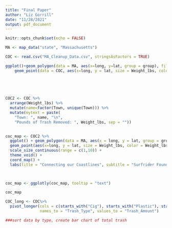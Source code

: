 ```yaml
---
title: "Final Paper"
author: "Liz Gorrill"
date: "11/28/2021"
output: pdf_document
---
```


```r
knitr::opts_chunk$set(echo = FALSE)
```





```r


MA <- map_data("state", "Massachusetts")

COC <- read.csv("MA_Cleanup_Data.csv", stringsAsFactors = TRUE)

ggplot()+geom_polygon(data = MA, aes(x=long, y=lat, group = group), fill = "grey", alpha = 0.6) +
    geom_point(data = COC, aes(x=long, y = lat, size = Weight_lbs, color = Weight_lbs)) + coord_map() 
  


 


```

```r

COC2 <- COC %>%
  arrange(Weight_lbs) %>%
  mutate(name=factor(Town, unique(Town))) %>%
  mutate(mytext = paste(
    "Town: ", name, "\n",
    "Pounds of Trash Removed: ", Weight_lbs, sep = ""))
  

coc_map <- COC2 %>%
  ggplot() + geom_polygon(data = MA, aes(x = long, y = lat, group = group), fill = "grey", alpha = 0.6) +
  geom_point(aes(x=long, y = lat, size = Weight_lbs, color = Weight_lbs, text = mytext, alpha = 2)) +
  scale_size_continuous(range = c(1,10)) +
  theme_void() +
  coord_map() + 
  labs(title = "Connecting our Coastlines", subtitle = "Surfrider Foundation Massachusetts Chapter beach cleanup data ", color = "Weight (pounds)")
 


coc_map <- ggplotly(coc_map, tooltip = "text")

coc_map


```

```r

COC_long <- COC%>%
  pivot_longer(cols = c(starts_with("Cig"), starts_with("Plastic"), starts_with("Foam"), starts_with("Food"), starts_with("Ball"), starts_with("X6"), starts_with("Juice"), starts_with("Vape"), starts_with("Single"), starts_with("Bait"), starts_with("Buoy"), starts_with("Large"), starts_with("Fish"), starts_with("Hooks"), starts_with("Light"), starts_with("Net"), starts_with("Pots"), starts_with("Rope"), starts_with("Diaper"), starts_with("Syr"), starts_with("Tamp"), starts_with("Tooth"), starts_with("Bott"), starts_with("Shotg"), starts_with("Zip"), starts_with("Dog"), starts_with("Paper"), starts_with("Treated"), starts_with("Wood"), starts_with("Metal"), starts_with("Alum"), starts_with("Can"), starts_with("Glass"), starts_with("Cond"), starts_with("Tire"), starts_with("Fire"), starts_with("Tarp"), starts_with("Disin"), starts_with("Latex"), starts_with("Reus")),
               names_to = "Trash_Type", values_to = "Trash_Amount")

###sort data by type, create bar chart of total trash
```